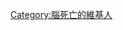 {{Userbox
  |border-c = green
  |border-s = 1
  |id-c     = #ffffff
  |id-s     = 12
  |id-fc    = green
  |info-c   = #ffffff
  |info-s   = 10
  |info-fc  = green
  |id       = [[File:Broccoli man.jpg|42px|动物界脊索动物门哺乳纲灵长目人科植物人属西兰花人种]]
  |info     = 這個用戶是[[植物人|<span style="color:green;">'''植物人'''</span>]]，其[[大腦|<span style="color:green;">大腦</span>]]已部分或全部死亡。
}}
<includeonly>[[Category:腦死亡的維基人]]</includeonly>[[Category:腦死亡的維基人|{{PAGENAME}}]]